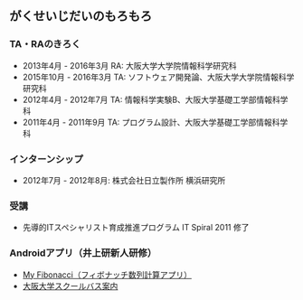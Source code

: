 ## がくせいじだいのもろもろ

### TA・RAのきろく

  * 2013年4月 - 2016年3月 RA: 大阪大学大学院情報科学研究科
  * 2015年10月 - 2016年3月 TA: ソフトウェア開発論、大阪大学大学院情報科学研究科
  * 2012年4月 - 2012年7月 TA: 情報科学実験B、大阪大学基礎工学部情報科学科
  * 2011年4月 - 2011年9月 TA: プログラム設計、大阪大学基礎工学部情報科学科

### インターンシップ

  * 2012年7月 - 2012年8月: 株式会社日立製作所 横浜研究所

### 受講

  * 先導的ITスペシャリスト育成推進プログラム IT Spiral 2011 修了

### Androidアプリ（井上研新人研修）

  * [My Fibonacci（フィボナッチ数列計算アプリ）](https://sel.ist.osaka-u.ac.jp/android/android2010/myfibo.html)
  * [大阪大学スクールバス案内](https://sel.ist.osaka-u.ac.jp/android/android2010/oubus.html)